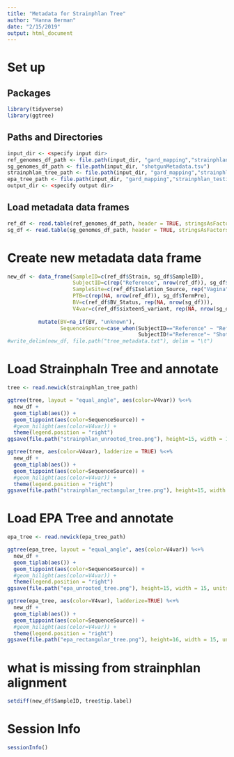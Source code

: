 ```yaml
---
title: "Metadata for Strainphlan Tree"
author: "Hanna Berman"
date: "2/15/2019"
output: html_document
---
```


# Set up
## Packages
```r
library(tidyverse)
library(ggtree)
```

## Paths and Directories
```r
input_dir <- <specify input dir>
ref_genomes_df_path <- file.path(input_dir, "gard_mapping","strainphlan_testing", "GardnerellaMetadata.csv")
sg_genomes_df_path <- file.path(input_dir, "shotgunMetadata.tsv")
strainphlan_tree_path <- file.path(input_dir, "gard_mapping","strainphlan_testing", "strainphlan_out", "RAxML_bestTree.g__Gardnerella.tree")
epa_tree_path <- file.path(input_dir, "gard_mapping","strainphlan_testing", "epa", "RAxML_labelledTree.20190217_strainphaln_epaTree.tree")
output_dir <- <specify output dir>
```

## Load metadata data frames
```r
ref_df <- read.table(ref_genomes_df_path, header = TRUE, stringsAsFactors = FALSE, sep = ",") #reference WGS sequences
sg_df <- read.table(sg_genomes_df_path, header = TRUE, stringsAsFactors = FALSE, sep = "\t") #metagenome sequences
```

# Create new metadata data frame
```r
new_df <- data_frame(SampleID=c(ref_df$Strain, sg_df$SampleID),
                     SubjectID=c(rep("Reference", nrow(ref_df)), sg_df$SubjectID),
                     SampleSite=c(ref_df$Isolation_Source, rep("Vagina", nrow(sg_df))),
                     PTB=c(rep(NA, nrow(ref_df)), sg_df$TermPre),
                     BV=c(ref_df$BV_Status, rep(NA, nrow(sg_df))),
                     V4var=c(ref_df$sixteenS_variant, rep(NA, nrow(sg_df)))) %>%
                                    
          mutate(BV=na_if(BV, "unknown"),
                 SequenceSource=case_when(SubjectID=="Reference" ~ "Reference",
                                          SubjectID!="Reference"~ "Shotgun"))
#write_delim(new_df, file.path("tree_metadata.txt"), delim = "\t")
```

# Load Strainphaln Tree and annotate
```r
tree <- read.newick(strainphlan_tree_path)

ggtree(tree, layout = "equal_angle", aes(color=V4var)) %<+% 
  new_df + 
  geom_tiplab(aes()) +
  geom_tippoint(aes(color=SequenceSource)) +
  #geom_hilight(aes(color=V4var)) +
  theme(legend.position = "right") 
ggsave(file.path("strainphlan_unrooted_tree.png"), height=15, width = 15, units="in")

ggtree(tree, aes(color=V4var), ladderize = TRUE) %<+% 
  new_df + 
  geom_tiplab(aes()) +
  geom_tippoint(aes(color=SequenceSource)) +
  #geom_hilight(aes(color=V4var)) +
  theme(legend.position = "right") 
ggsave(file.path("strainphlan_rectangular_tree.png"), height=15, width = 15, units="in")
```

# Load EPA Tree and annotate
```r
epa_tree <- read.newick(epa_tree_path)

ggtree(epa_tree, layout = "equal_angle", aes(color=V4var)) %<+% 
  new_df + 
  geom_tiplab(aes()) +
  geom_tippoint(aes(color=SequenceSource)) +
  #geom_hilight(aes(color=V4var)) +
  theme(legend.position = "right") 
ggsave(file.path("epa_unrooted_tree.png"), height=15, width = 15, units="in")

ggtree(epa_tree, aes(color=V4var), ladderize=TRUE) %<+% 
  new_df + 
  geom_tiplab(aes()) +
  geom_tippoint(aes(color=SequenceSource)) +
  #geom_hilight(aes(color=V4var)) +
  theme(legend.position = "right") 
ggsave(file.path("epa_rectangular_tree.png"), height=16, width = 15, units="in")
```

# what is missing from strainphlan alignment
```r
setdiff(new_df$SampleID, tree$tip.label)
```

# Session Info
```r
sessionInfo()
```